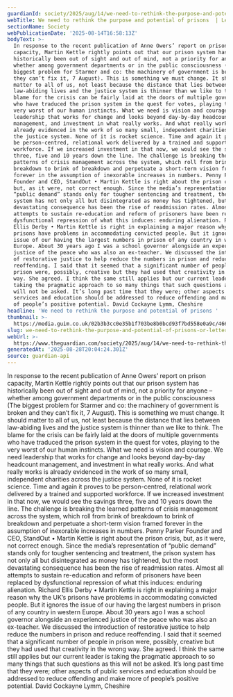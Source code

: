 ```yaml
---
guardianId: society/2025/aug/14/we-need-to-rethink-the-purpose-and-potential-of-prisons
webTitle: We need to rethink the purpose and potential of prisons  | Letters
sectionName: Society
webPublicationDate: '2025-08-14T16:58:13Z'
bodyText: >-
  In response to the recent publication of Anne Owers’ report on prison
  capacity, Martin Kettle rightly points out that our prison system has
  historically been out of sight and out of mind, not a priority for anyone –
  whether among government departments or in the public consciousness (The
  biggest problem for Starmer and co: the machinery of government is broken and
  they can’t fix it, 7 August). This is something we must change. It should
  matter to all of us, not least because the distance that lies between
  law-abiding lives and the justice system is thinner than we like to think. The
  blame for the crisis can be fairly laid at the doors of multiple governments
  who have traduced the prison system in the quest for votes, playing to the
  very worst of our human instincts. What we need is vision and courage. We need
  leadership that works for change and looks beyond day-by-day headcount
  management, and investment in what really works. And what really works is
  already evidenced in the work of so many small, independent charities across
  the justice system. None of it is rocket science. Time and again it proves to
  be person-centred, relational work delivered by a trained and supported
  workforce. If we increased investment in that now, we would see the savings
  three, five and 10 years down the line. The challenge is breaking the learned
  patterns of crisis management across the system, which roll from brink of
  breakdown to brink of breakdown and perpetuate a short-term vision framed
  forever in the assumption of inexorable increases in numbers. Penny Parker
  Founder and CEO, StandOut • Martin Kettle is right about the prison crisis,
  but, as it were, not correct enough. Since the media’s representation of
  “public demand” stands only for tougher sentencing and treatment, the prison
  system has not only all but disintegrated as money has tightened, but the most
  devastating consequence has been the rise of readmission rates. Almost all
  attempts to sustain re-education and reform of prisoners have been replaced by
  dysfunctional repression of what this induces: enduring alienation. Richard
  Ellis Derby • Martin Kettle is right in explaining a major reason why the UK’s
  prisons have problems in accommodating convicted people. But it ignores the
  issue of our having the largest numbers in prison of any country in western
  Europe. About 30 years ago I was a school governor alongside an experienced
  justice of the peace who was also an ex-teacher. We discussed the introduction
  of restorative justice to help reduce the numbers in prison and reduce
  reoffending. I said that it seemed that a significant number of people in
  prison were, possibly, creative but they had used that creativity in the wrong
  way. She agreed. I think the same still applies but our current leader is
  taking the pragmatic approach to so many things that such questions as this
  will not be asked. It’s long past time that they were; other aspects of public
  services and education should be addressed to reduce offending and make more
  of people’s positive potential. David Cockayne Lymm, Cheshire
headline: 'We need to rethink the purpose and potential of prisons '
thumbnail: >-
  https://media.guim.co.uk/02b3b3cc0e35b1f703be8b0bcd93f7bd558e0a9c/466_7_4280_3424/500.jpg
slug: we-need-to-rethink-the-purpose-and-potential-of-prisons-or-letters
webUrl: >-
  https://www.theguardian.com/society/2025/aug/14/we-need-to-rethink-the-purpose-and-potential-of-prisons
generatedAt: '2025-08-28T20:04:24.301Z'
source: guardian-api
---
```

In response to the recent publication of Anne Owers’ report on prison capacity, Martin Kettle rightly points out that our prison system has historically been out of sight and out of mind, not a priority for anyone – whether among government departments or in the public consciousness (The biggest problem for Starmer and co: the machinery of government is broken and they can’t fix it, 7 August). This is something we must change. It should matter to all of us, not least because the distance that lies between law-abiding lives and the justice system is thinner than we like to think. The blame for the crisis can be fairly laid at the doors of multiple governments who have traduced the prison system in the quest for votes, playing to the very worst of our human instincts. What we need is vision and courage. We need leadership that works for change and looks beyond day-by-day headcount management, and investment in what really works. And what really works is already evidenced in the work of so many small, independent charities across the justice system. None of it is rocket science. Time and again it proves to be person-centred, relational work delivered by a trained and supported workforce. If we increased investment in that now, we would see the savings three, five and 10 years down the line. The challenge is breaking the learned patterns of crisis management across the system, which roll from brink of breakdown to brink of breakdown and perpetuate a short-term vision framed forever in the assumption of inexorable increases in numbers. Penny Parker Founder and CEO, StandOut • Martin Kettle is right about the prison crisis, but, as it were, not correct enough. Since the media’s representation of “public demand” stands only for tougher sentencing and treatment, the prison system has not only all but disintegrated as money has tightened, but the most devastating consequence has been the rise of readmission rates. Almost all attempts to sustain re-education and reform of prisoners have been replaced by dysfunctional repression of what this induces: enduring alienation. Richard Ellis Derby • Martin Kettle is right in explaining a major reason why the UK’s prisons have problems in accommodating convicted people. But it ignores the issue of our having the largest numbers in prison of any country in western Europe. About 30 years ago I was a school governor alongside an experienced justice of the peace who was also an ex-teacher. We discussed the introduction of restorative justice to help reduce the numbers in prison and reduce reoffending. I said that it seemed that a significant number of people in prison were, possibly, creative but they had used that creativity in the wrong way. She agreed. I think the same still applies but our current leader is taking the pragmatic approach to so many things that such questions as this will not be asked. It’s long past time that they were; other aspects of public services and education should be addressed to reduce offending and make more of people’s positive potential. David Cockayne Lymm, Cheshire
